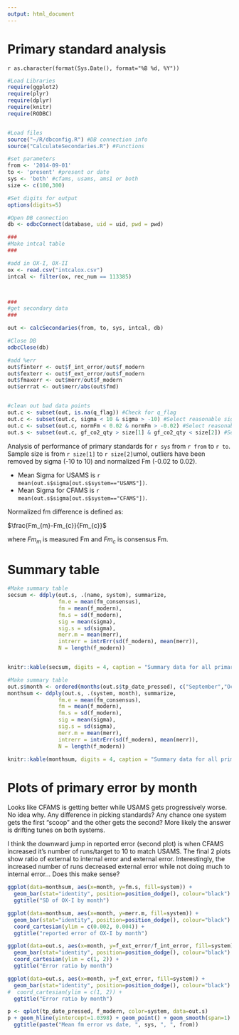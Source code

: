 ```yaml
---
output: html_document
---
```

Primary standard analysis
========================================================

`r as.character(format(Sys.Date(), format="%B %d, %Y"))`





```r

#Load Libraries
require(ggplot2)
require(plyr)
require(dplyr)
require(knitr)
require(RODBC)


#Load files
source("~/R/dbconfig.R") #DB connection info
source("CalculateSecondaries.R") #Functions

#set parameters
from <- '2014-09-01'
to <- 'present' #present or date
sys <- 'both' #cfams, usams, ams1 or both
size <- c(100,300)

#Set digits for output
options(digits=5)

#Open DB connection
db <- odbcConnect(database, uid = uid, pwd = pwd)

###
#Make intcal table
###

#add in OX-I, OX-II
ox <- read.csv("intcalox.csv")
intcal <- filter(ox, rec_num == 113385) 



###
#get secondary data
###

out <- calcSecondaries(from, to, sys, intcal, db)

#Close DB
odbcClose(db)

#add %err
out$finterr <- out$f_int_error/out$f_modern
out$fexterr <- out$f_ext_error/out$f_modern
out$fmaxerr <- out$merr/out$f_modern
out$errrat <- out$merr/abs(out$fmd)


#clean out bad data points
out.c <- subset(out, is.na(q_flag)) #Check for q_flag
out.c <- subset(out.c, sigma < 10 & sigma > -10) #Select reasonable sigmas
out.c <- subset(out.c, normFm < 0.02 & normFm > -0.02) #Select reasonable Fm
out.s <- subset(out.c, gf_co2_qty > size[1] & gf_co2_qty < size[2]) #Select size range
```

Analysis of performance of primary standards for `r sys` from `r from` to `r to`. Sample size is from `r size[1]` to `r size[2]`umol, outliers have been removed by sigma (-10 to 10) and normalized Fm (-0.02 to 0.02).

* Mean Sigma for USAMS is `r mean(out.s$sigma[out.s$system=="USAMS"])`.
* Mean Sigma for CFAMS is `r mean(out.s$sigma[out.s$system=="CFAMS"])`.

Normalized fm difference is defined as:

$\frac{Fm_{m}-Fm_{c}}{Fm_{c}}$

where $Fm_{m}$ is measured Fm and $Fm_{c}$ is consensus Fm.


# Summary table


```r

#Make summary table
secsum <- ddply(out.s, .(name, system), summarize,
                fm.e = mean(fm_consensus),
                fm = mean(f_modern),
                fm.s = sd(f_modern),
                sig = mean(sigma),
                sig.s = sd(sigma),
                merr.m = mean(merr),
                intrerr = intrErr(sd(f_modern), mean(merr)),
                N = length(f_modern))


knitr::kable(secsum, digits = 4, caption = "Summary data for all primaries")

#Make summary table
out.s$month <- ordered(months(out.s$tp_date_pressed), c("September","October","November","December","January", "February", "March"))
monthsum <- ddply(out.s, .(system, month), summarize,
                fm.e = mean(fm_consensus),
                fm = mean(f_modern),
                fm.s = sd(f_modern),
                sig = mean(sigma),
                sig.s = sd(sigma),
                merr.m = mean(merr),
                intrerr = intrErr(sd(f_modern), mean(merr)),
                N = length(f_modern))

knitr::kable(monthsum, digits = 4, caption = "Summary data for all primaries by month")


```

# Plots of primary error by month

Looks like CFAMS is getting better while USAMS gets progressively worse. No idea why. Any difference in picking standards? Any chance one system gets the first "scoop" and the other gets the second? More likely the answer is drifting tunes on both systems.

I think the downward jump in reported error (second plot) is when CFAMS increased it's number of runs/target to 10 to match USAMS. The final 2 plots show ratio of external to internal error and external error. Interestingly, the increased number of runs decreased external error while not doing much to internal error... Does this make sense?

``` r
ggplot(data=monthsum, aes(x=month, y=fm.s, fill=system)) + 
  geom_bar(stat="identity", position=position_dodge(), colour="black") + 
  ggtitle("SD of OX-I by month")

ggplot(data=monthsum, aes(x=month, y=merr.m, fill=system)) + 
  geom_bar(stat="identity", position=position_dodge(), colour="black") +
  coord_cartesian(ylim = c(0.002, 0.004)) +
  ggtitle("reported error of OX-I by month")

ggplot(data=out.s, aes(x=month, y=f_ext_error/f_int_error, fill=system)) + 
  geom_bar(stat="identity", position=position_dodge(), colour="black") + 
  coord_cartesian(ylim = c(1, 2)) +
  ggtitle("Error ratio by month")

ggplot(data=out.s, aes(x=month, y=f_ext_error, fill=system)) + 
  geom_bar(stat="identity", position=position_dodge(), colour="black") + 
#  coord_cartesian(ylim = c(1, 2)) +
  ggtitle("Error ratio by month")

p <- qplot(tp_date_pressed, f_modern, color=system, data=out.s)
p + geom_hline(yintercept=1.0398) + geom_point() + geom_smooth(span=1) + 
  ggtitle(paste("Mean fm error vs date, ", sys, ", ", from))
```

